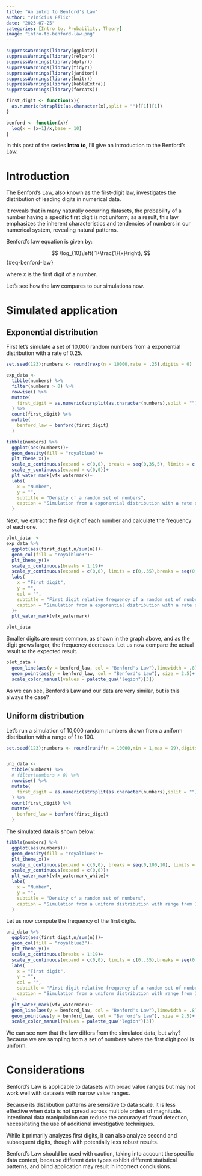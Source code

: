 ```yaml
---
title: "An intro to Benford's Law"
author: "Vinícius Félix"
date: "2023-07-25"
categories: [Intro to, Probability, Theory]
image: "intro-to-benford-law.png"
---
```


```r
suppressWarnings(library(ggplot2))
suppressWarnings(library(relper))
suppressWarnings(library(dplyr))
suppressWarnings(library(tidyr))
suppressWarnings(library(janitor))
suppressWarnings(library(knitr))
suppressWarnings(library(kableExtra))
suppressWarnings(library(forcats))

first_digit <- function(x){
  as.numeric(strsplit(as.character(x),split = "")[[1]][1])
}

benford <- function(x){
  log(x = (x+1)/x,base = 10)
}
```

In this post of the series **Intro to**, I'll give an introduction to the Benford's Law.

# Introduction

The Benford's Law, also known as the first-digit law, investigates the distribution of leading digits in numerical data.

It reveals that in many naturally occurring datasets, the probability of a number having a specific first digit is not uniform; as a result, this law emphasizes the inherent characteristics and tendencies of numbers in our numerical system, revealing natural patterns.

Benford's law equation is given by:

$$
\log_{10}\left( 1+\frac{1}{x}\right),
$$ {#eq-benford-law}

where $x$ is the first digit of a number.

Let's see how the law compares to our simulations now.

# Simulated application

## Exponential distribution

First let's simulate a set of 10,000 random numbers from a exponential distribution with a rate of 0.25.

```r

set.seed(123);numbers <- round(rexp(n = 10000,rate = .25),digits = 0)

exp_data <-
  tibble(numbers) %>% 
  filter(numbers > 0) %>% 
  rowwise() %>% 
  mutate(
    first_digit = as.numeric(strsplit(as.character(numbers),split = "")[[1]][1])
  ) %>% 
  count(first_digit) %>% 
  mutate(
    benford_law = benford(first_digit)
  )

```

```r

tibble(numbers) %>% 
  ggplot(aes(numbers))+
  geom_density(fill = "royalblue3")+
  plt_theme_x()+
  scale_x_continuous(expand = c(0,0), breaks = seq(0,35,5), limits = c(0,25))+
  scale_y_continuous(expand = c(0,0))+
  plt_water_mark(vfx_watermark)+
  labs(
    x = "Number",
    y = "",
    subtitle = "Density of a random set of numbers",
    caption = "Simulation from a exponential distribution with a rate of 0.25."
  )
```

Next, we extract the first digit of each number and calculate the frequency of each one.

```r
plot_data  <-
exp_data %>% 
  ggplot(aes(first_digit,n/sum(n)))+
  geom_col(fill = "royalblue3")+
  plt_theme_y()+
  scale_x_continuous(breaks = 1:19)+
  scale_y_continuous(expand = c(0,0), limits = c(0,.35),breaks = seq(0,.35,.05))+
  labs(
    x = "First digit",
    y = "",
    col = "",
    subtitle = "First digit relative frequency of a random set of numbers",
    caption = "Simulation from a exponential distribution with a rate of 0.25."
  )+
  plt_water_mark(vfx_watermark)

plot_data
```

Smaller digits are more common, as shown in the graph above, and as the digit grows larger, the frequency decreases. Let us now compare the actual result to the expected result.

```r

plot_data +
  geom_line(aes(y = benford_law, col = "Benford's Law"),linewidth = .8)+
  geom_point(aes(y = benford_law, col = "Benford's Law"), size = 2.5)+
  scale_color_manual(values = palette_qua("legion")[3])

```

As we can see, Benford's Law and our data are very similar, but is this always the case?

## Uniform distribution

Let's run a simulation of 10,000 random numbers drawn from a uniform distribution with a range of 1 to 100.

```r

set.seed(123);numbers <- round(runif(n = 10000,min = 1,max = 99),digits = 0)


uni_data <-
  tibble(numbers) %>% 
  # filter(numbers > 0) %>% 
  rowwise() %>% 
  mutate(
    first_digit = as.numeric(strsplit(as.character(numbers),split = "")[[1]][1])
  ) %>% 
  count(first_digit) %>% 
  mutate(
    benford_law = benford(first_digit)
  )
```

The simulated data is shown below:

```r

tibble(numbers) %>% 
  ggplot(aes(numbers))+
  geom_density(fill = "royalblue3")+
  plt_theme_x()+
  scale_x_continuous(expand = c(0,0), breaks = seq(0,100,10), limits = c(0,100))+
  scale_y_continuous(expand = c(0,0))+
  plt_water_mark(vfx_watermark_white)+
  labs(
    x = "Number",
    y = "",
    subtitle = "Density of a random set of numbers",
    caption = "Simulation from a uniform distribution with range from 1 to 100."
  )
```

Let us now compute the frequency of the first digits.

```r
uni_data %>% 
  ggplot(aes(first_digit,n/sum(n)))+
  geom_col(fill = "royalblue3")+
  plt_theme_y()+
  scale_x_continuous(breaks = 1:19)+
  scale_y_continuous(expand = c(0,0), limits = c(0,.35),breaks = seq(0,.35,.05))+
  labs(
    x = "First digit",
    y = "",
    col = "",
    subtitle = "First digit relative frequency of a random set of numbers",
    caption = "Simulation from a uniform distribution with range from 1 to 100."
  )+
  plt_water_mark(vfx_watermark)+
  geom_line(aes(y = benford_law, col = "Benford's Law"),linewidth = .8)+
  geom_point(aes(y = benford_law, col = "Benford's Law"), size = 2.5)+
  scale_color_manual(values = palette_qua("legion")[3])

```

We can see now that the law differs from the simulated data, but why? Because we are sampling from a set of numbers where the first digit pool is uniform.

# Considerations

Benford's Law is applicable to datasets with broad value ranges but may not work well with datasets with narrow value ranges.

Because its distribution patterns are sensitive to data scale, it is less effective when data is not spread across multiple orders of magnitude. Intentional data manipulation can reduce the accuracy of fraud detection, necessitating the use of additional investigative techniques.

While it primarily analyzes first digits, it can also analyze second and subsequent digits, though with potentially less robust results.

Benford's Law should be used with caution, taking into account the specific data context, because different data types exhibit different statistical patterns, and blind application may result in incorrect conclusions.
